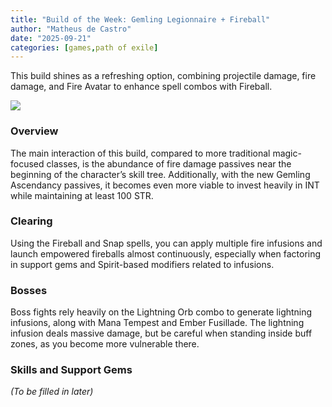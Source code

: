 ```yaml
---
title: "Build of the Week: Gemling Legionnaire + Fireball"
author: "Matheus de Castro"
date: "2025-09-21"
categories: [games,path of exile]
---
```


This build shines as a refreshing option, combining projectile damage, fire damage, and Fire Avatar to enhance spell combos with Fireball.

![](thumbnail.png)

### Overview

The main interaction of this build, compared to more traditional magic-focused classes, is the abundance of fire damage passives near the beginning of the character's skill tree. Additionally, with the new Gemling Ascendancy passives, it becomes even more viable to invest heavily in INT while maintaining at least 100 STR.

### Clearing

Using the Fireball and Snap spells, you can apply multiple fire infusions and launch empowered fireballs almost continuously, especially when factoring in support gems and Spirit-based modifiers related to infusions.

### Bosses

Boss fights rely heavily on the Lightning Orb combo to generate lightning infusions, along with Mana Tempest and Ember Fusillade. The lightning infusion deals massive damage, but be careful when standing inside buff zones, as you become more vulnerable there.

### Skills and Support Gems

*(To be filled in later)*
